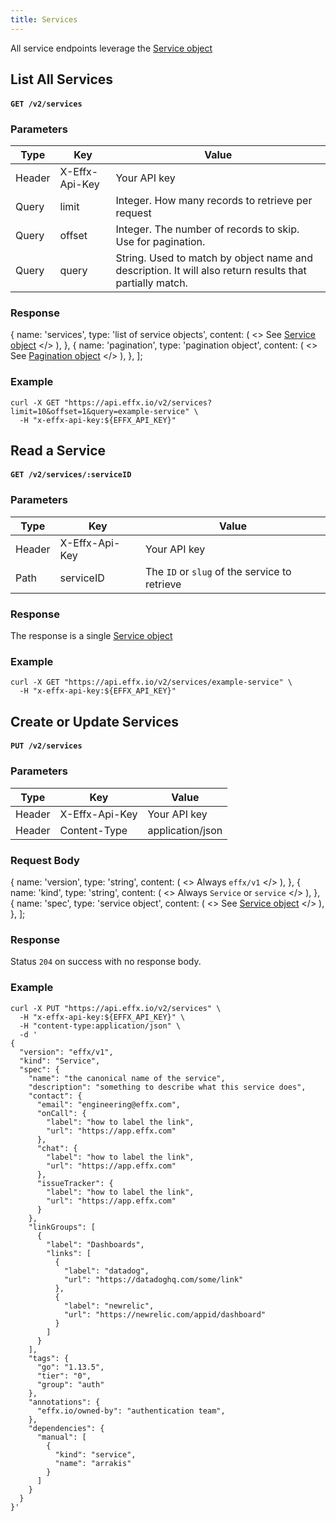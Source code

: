 ```yaml
---
title: Services
---
```



All service endpoints leverage the [Service object](/docs/services-model)

## List All Services

#### `GET /v2/services`

### Parameters

| Type   | Key            | Value                                                                                                   |
| ------ | -------------- | --------------------------------------------------------------------------------------------------------|
| Header | X-Effx-Api-Key | Your API key                                                                                            |
| Query  | limit          | Integer. How many records to retrieve per request                                                       |
| Query  | offset         | Integer. The number of records to skip. Use for pagination.                                             |
| Query  | query          | String. Used to match by object name and description. It will also return results that partially match. |

### Response

  {
    name: 'services',
    type: 'list of service objects',
    content: (
      <>
        <Markdown>See [Service object](/docs/services-model)</Markdown>
      </>
    ),
  },
  {
    name: 'pagination',
    type: 'pagination object',
    content: (
      <>
        <Markdown>See [Pagination object](/docs/pagination-model)</Markdown>
      </>
    ),
  },
];

<ModelAttributeGroup attributes={listResponse} />

### Example

```shell title="GET https://api.effx.io/v2/services"
curl -X GET "https://api.effx.io/v2/services?limit=10&offset=1&query=example-service" \
  -H "x-effx-api-key:${EFFX_API_KEY}"
```

## Read a Service

#### `GET /v2/services/:serviceID`

### Parameters

| Type   | Key            | Value                                         |
| ------ | -------------- | --------------------------------------------- |
| Header | X-Effx-Api-Key | Your API key                                  |
| Path   | serviceID      | The `ID` or `slug` of the service to retrieve |

### Response

The response is a single [Service object](/docs/services-model)

### Example

```shell title="GET https://api.effx.io/v2/services/:serviceID"
curl -X GET "https://api.effx.io/v2/services/example-service" \
  -H "x-effx-api-key:${EFFX_API_KEY}"
```

## Create or Update Services

#### `PUT /v2/services`

### Parameters

| Type   | Key            | Value            |
| ------ | -------------- | ---------------- |
| Header | X-Effx-Api-Key | Your API key     |
| Header | Content-Type   | application/json |

### Request Body

  {
    name: 'version',
    type: 'string',
    content: (
      <>
        <Markdown>Always `effx/v1`</Markdown>
      </>
    ),
  },
  {
    name: 'kind',
    type: 'string',
    content: (
      <>
        <Markdown>Always `Service` or `service`</Markdown>
      </>
    ),
  },
  {
    name: 'spec',
    type: 'service object',
    content: (
      <>
        <Markdown>See [Service object](/docs/services-model)</Markdown>
      </>
    ),
  },
];

<ModelAttributeGroup attributes={requestBody} />

### Response

Status `204` on success with no response body.

### Example

```shell title="PUT https://api.effx.io/v2/services"
curl -X PUT "https://api.effx.io/v2/services" \
  -H "x-effx-api-key:${EFFX_API_KEY}" \
  -H "content-type:application/json" \
  -d '
{
  "version": "effx/v1",
  "kind": "Service",
  "spec": {
    "name": "the canonical name of the service",
    "description": "something to describe what this service does",
    "contact": {
      "email": "engineering@effx.com",
      "onCall": {
        "label": "how to label the link",
        "url": "https://app.effx.com"
      },
      "chat": {
        "label": "how to label the link",
        "url": "https://app.effx.com"
      },
      "issueTracker": {
        "label": "how to label the link",
        "url": "https://app.effx.com"
      }
    },
    "linkGroups": [
      {
        "label": "Dashboards",
        "links": [
          {
            "label": "datadog",
            "url": "https://datadoghq.com/some/link"
          },
          {
            "label": "newrelic",
            "url": "https://newrelic.com/appid/dashboard"
          }
        ]
      }
    ],
    "tags": {
      "go": "1.13.5",
      "tier": "0",
      "group": "auth"
    },
    "annotations": {
      "effx.io/owned-by": "authentication team",
    },
    "dependencies": {
      "manual": [
        {
          "kind": "service",
          "name": "arrakis"
        }
      ]
    }
  }
}'
```
